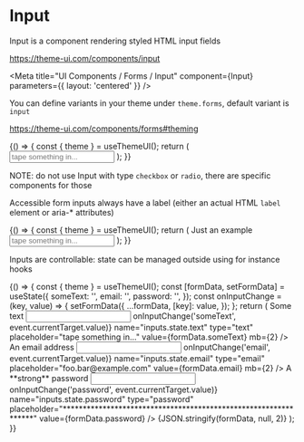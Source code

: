 
# Input

Input is a component rendering styled HTML input fields

https://theme-ui.com/components/input

<Meta title="UI Components / Forms / Input" component={Input} parameters={{ layout: 'centered' }} />

<Props of={Input} />

You can define variants in your theme under `theme.forms`, default variant is `input`

https://theme-ui.com/components/forms#theming

<Preview>
  <Story name="Default">
    {() => {
      const { theme } = useThemeUI();
      return (
        <Input
          variant={select('Variant', theme ? Object.keys(theme.forms || {}) : [], 'input')}
          onChange={action('input.default.onChange')}
          name="inputs.default"
          type={select(
            'type',
            ['text', 'email', 'password', 'url', 'tel', 'search', 'number', 'file'],
            'text',
          )}
          placeholder="tape something in..."
          aria-label="just an example"
        />
      );
    }}
  </Story>
</Preview>

NOTE: do not use Input with type `checkbox` or `radio`, there are specific components for those

Accessible form inputs always have a label (either an actual HTML `label` element or aria-\* attributes)

<Preview>
  <Story name="Accessibility">
    {() => {
      const { theme } = useThemeUI();
      return (
        <React.Fragment>
          <Label htmlFor="input.accessible">Just an example</Label>
          <Input
            id="input.accessible"
            variant={select('Variant', theme ? Object.keys(theme.forms || {}) : [], 'input')}
            onChange={action('input.accessible.onChange')}
            name="inputs.accessible"
            type={select(
              'type',
              ['text', 'email', 'password', 'url', 'tel', 'search', 'number', 'file'],
              'text',
            )}
            placeholder="tape something in..."
          />
        </React.Fragment>
      );
    }}
  </Story>
</Preview>

Inputs are controllable: state can be managed outside using for instance hooks

<Preview>
  <Story name="State">
    {() => {
      const { theme } = useThemeUI();
      const [formData, setFormData] = useState({
        someText: '',
        email: '',
        password: '',
      });
      const onInputChange = (key, value) => {
        setFormData({
          ...formData,
          [key]: value,
        });
      };
      return (
        <React.Fragment>
          <Label htmlFor="inputs.state.text">Some text</Label>
          <Input
            id="inputs.state.text"
            variant={select('Variant', theme ? Object.keys(theme.forms || {}) : [], 'input')}
            onChange={(event) => onInputChange('someText', event.currentTarget.value)}
            name="inputs.state.text"
            type="text"
            placeholder="tape something in..."
            value={formData.someText}
            mb={2}
          />
          <Label htmlFor="inputs.state.email">An email address</Label>
          <Input
            id="inputs.state.email"
            variant={select('Variant', theme ? Object.keys(theme.forms || {}) : [], 'input')}
            onChange={(event) => onInputChange('email', event.currentTarget.value)}
            name="inputs.state.email"
            type="email"
            placeholder="foo.bar@example.com"
            value={formData.email}
            mb={2}
          />
          <Label htmlFor="inputs.state.password">A **strong** password</Label>
          <Input
            id="inputs.state.password"
            variant={select('Variant', theme ? Object.keys(theme.forms || {}) : [], 'input')}
            onChange={(event) => onInputChange('password', event.currentTarget.value)}
            name="inputs.state.password"
            type="password"
            placeholder="****************************************************************"
            value={formData.password}
          />
          <Divider />
          <Styled.pre>{JSON.stringify(formData, null, 2)}</Styled.pre>
        </React.Fragment>
      );
    }}
  </Story>
</Preview>
